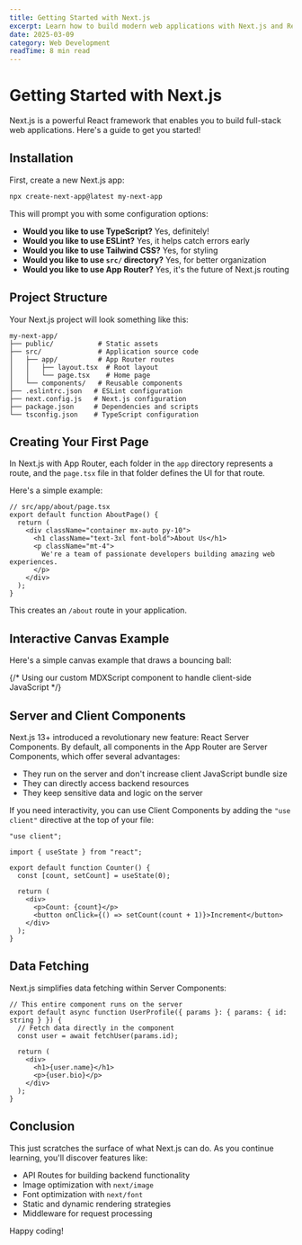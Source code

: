 ```yaml
---
title: Getting Started with Next.js
excerpt: Learn how to build modern web applications with Next.js and React.
date: 2025-03-09
category: Web Development
readTime: 8 min read
---
```


# Getting Started with Next.js

Next.js is a powerful React framework that enables you to build full-stack web applications. Here's a guide to get you started!

## Installation

First, create a new Next.js app:

```bash
npx create-next-app@latest my-next-app
```

This will prompt you with some configuration options:

- **Would you like to use TypeScript?** Yes, definitely!
- **Would you like to use ESLint?** Yes, it helps catch errors early
- **Would you like to use Tailwind CSS?** Yes, for styling
- **Would you like to use `src/` directory?** Yes, for better organization
- **Would you like to use App Router?** Yes, it's the future of Next.js routing

## Project Structure

Your Next.js project will look something like this:

```
my-next-app/
├── public/           # Static assets
├── src/              # Application source code
│   ├── app/          # App Router routes
│   │   ├── layout.tsx  # Root layout
│   │   └── page.tsx    # Home page
│   └── components/   # Reusable components
├── .eslintrc.json   # ESLint configuration
├── next.config.js   # Next.js configuration
├── package.json     # Dependencies and scripts
└── tsconfig.json    # TypeScript configuration
```

## Creating Your First Page

In Next.js with App Router, each folder in the `app` directory represents a route, and the `page.tsx` file in that folder defines the UI for that route.

Here's a simple example:

```tsx
// src/app/about/page.tsx
export default function AboutPage() {
  return (
    <div className="container mx-auto py-10">
      <h1 className="text-3xl font-bold">About Us</h1>
      <p className="mt-4">
        We're a team of passionate developers building amazing web experiences.
      </p>
    </div>
  );
}
```

This creates an `/about` route in your application.

## Interactive Canvas Example

Here's a simple canvas example that draws a bouncing ball:

<Canvas id="bouncingBall" height="200px" />

{/* 
  Using our custom MDXScript component to handle client-side JavaScript
*/}

<script>
{`
  // This script will execute on the client
  document.addEventListener('DOMContentLoaded', () => {
    const canvas = document.getElementById('bouncingBall');
    if (canvas) {
      const ctx = canvas.getContext('2d');
      const width = canvas.width = canvas.offsetWidth;
      const height = canvas.height = canvas.offsetHeight;
      
      let x = width / 2;
      let y = height / 2;
      let dx = 2;
      let dy = -2;
      const radius = 20;
      
      function draw() {
        ctx.clearRect(0, 0, width, height);
        
        ctx.beginPath();
        ctx.arc(x, y, radius, 0, Math.PI * 2);
        ctx.fillStyle = '#FFFF00';
        ctx.fill();
        ctx.closePath();
        
        // Bounce off edges
        if (x + dx > width - radius || x + dx < radius) {
          dx = -dx;
        }
        if (y + dy > height - radius || y + dy < radius) {
          dy = -dy;
        }
        
        x += dx;
        y += dy;
        
        requestAnimationFrame(draw);
      }
      
      draw();
    }
  });
`}
</script>

## Server and Client Components

Next.js 13+ introduced a revolutionary new feature: React Server Components. By default, all components in the App Router are Server Components, which offer several advantages:

- They run on the server and don't increase client JavaScript bundle size
- They can directly access backend resources
- They keep sensitive data and logic on the server

If you need interactivity, you can use Client Components by adding the `"use client"` directive at the top of your file:

```tsx
"use client";

import { useState } from "react";

export default function Counter() {
  const [count, setCount] = useState(0);
  
  return (
    <div>
      <p>Count: {count}</p>
      <button onClick={() => setCount(count + 1)}>Increment</button>
    </div>
  );
}
```

## Data Fetching

Next.js simplifies data fetching within Server Components:

```tsx
// This entire component runs on the server
export default async function UserProfile({ params }: { params: { id: string } }) {
  // Fetch data directly in the component
  const user = await fetchUser(params.id);
  
  return (
    <div>
      <h1>{user.name}</h1>
      <p>{user.bio}</p>
    </div>
  );
}
```

## Conclusion

This just scratches the surface of what Next.js can do. As you continue learning, you'll discover features like:

- API Routes for building backend functionality
- Image optimization with `next/image`
- Font optimization with `next/font`
- Static and dynamic rendering strategies
- Middleware for request processing

Happy coding!
